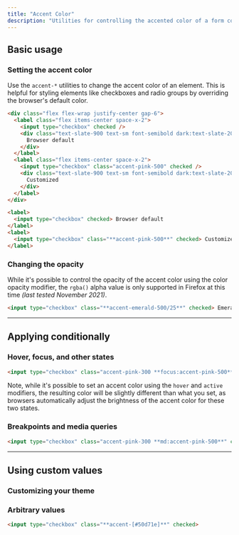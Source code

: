 ```yaml
---
title: "Accent Color"
description: "Utilities for controlling the accented color of a form control."
---
```




## Basic usage

### Setting the accent color

Use the `accent-*` utilities to change the accent color of an element. This is helpful for styling elements like checkboxes and radio groups by overriding the browser's default color.

```html {{ example: true }}
<div class="flex flex-wrap justify-center gap-6">
  <label class="flex items-center space-x-2">
    <input type="checkbox" checked />
    <div class="text-slate-900 text-sm font-semibold dark:text-slate-200">
      Browser default
    </div>
  </label>
  <label class="flex items-center space-x-2">
    <input type="checkbox" class="accent-pink-500" checked />
    <div class="text-slate-900 text-sm font-semibold dark:text-slate-200">
      Customized
    </div>
  </label>
</div>
```

```html
<label>
  <input type="checkbox" checked> Browser default
</label>
<label>
  <input type="checkbox" class="**accent-pink-500**" checked> Customized
</label>
```

### Changing the opacity

While it's possible to control the opacity of the accent color using the color opacity modifier, the `rgba()` alpha value is only supported in Firefox at this time *(last tested November 2021)*.

```html
<input type="checkbox" class="**accent-emerald-500/25**" checked> Emerald
```

---

## <Heading ignore>Applying conditionally</Heading>

### <Heading ignore>Hover, focus, and other states</Heading>

<HoverFocusAndOtherStates featuredClass="accent-pink-500">

```html
<input type="checkbox" class="accent-pink-300 **focus:accent-pink-500**" checked>
```

Note, while it's possible to set an accent color using the `hover` and `active` modifiers, the resulting color will be slightly different than what you set, as browsers automatically adjust the brightness of the accent color for these two states.

</HoverFocusAndOtherStates>

### <Heading ignore>Breakpoints and media queries</Heading>

<BreakpointsAndMediaQueries featuredClass="accent-pink-500">

```html
<input type="checkbox" class="accent-pink-300 **md:accent-pink-500**" checked>
```

</BreakpointsAndMediaQueries>

---

## Using custom values

### Customizing your theme

<CustomizePluginColors name="accent" configKey="accentColor" />

### Arbitrary values

<ArbitraryValues property="accent-color">

```html
<input type="checkbox" class="**accent-[#50d71e]**" checked>
```

</ArbitraryValues>

